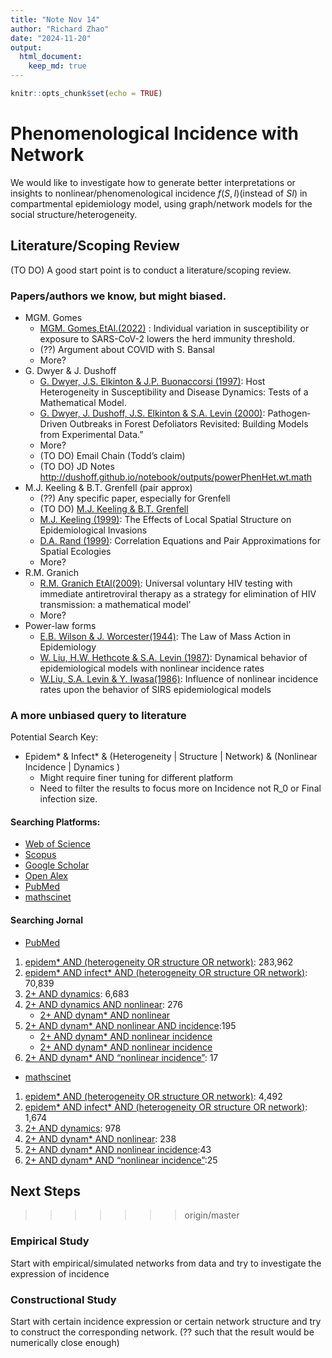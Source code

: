 ```yaml
---
title: "Note Nov 14"
author: "Richard Zhao"
date: "2024-11-20"
output:
  html_document:
    keep_md: true
---
```


```r
knitr::opts_chunk$set(echo = TRUE)
```

# Phenomenological Incidence with Network

We would like to investigate how to generate better interpretations or insights to nonlinear/phenomenological incidence $f(S,I)$(instead of $SI$) in compartmental epidemiology model, using graph/network models for the social structure/heterogeneity.

## Literature/Scoping Review

(TO DO) A good start point is to conduct a literature/scoping review.

### Papers/authors we know, but might biased.

-   MGM. Gomes
    -   [MGM. Gomes,EtAl.(2022)](https://doi.org/10.1016/j.jtbi.2022.111063) : Individual variation in susceptibility or exposure to SARS-CoV-2 lowers the herd immunity threshold.
    -   (??) Argument about COVID with S. Bansal
    -   More?
-   G. Dwyer & J. Dushoff
    -   [G. Dwyer, J.S. Elkinton & J.P. Buonaccorsi (1997)](https://doi.org/10.1086/286089): Host Heterogeneity in Susceptibility and Disease Dynamics: Tests of a Mathematical Model.
    -   [G. Dwyer, J. Dushoff, J.S. Elkinton & S.A. Levin (2000)](https://doi.org/10.1086/303379): Pathogen‐Driven Outbreaks in Forest Defoliators Revisited: Building Models from Experimental Data.”
    -   More?
    -   (TO DO) Email Chain (Todd's claim)
    -   (TO DO) JD Notes <http://dushoff.github.io/notebook/outputs/powerPhenHet.wt.math>
-   M.J. Keeling & B.T. Grenfell (pair approx)
    -   (??) Any specific paper, especially for Grenfell
    -   (TO DO) [M.J. Keeling & B.T. Grenfell](https://pubmed.ncbi.nlm.nih.gov/?term=%22Grenfell+BT%22%5BAuthor%5D+%22Keeling+MJ%22%5BAuthor%5D)
    -   [M.J. Keeling (1999)](https://doi.org/10.1098/rspb.1999.0716): The Effects of Local Spatial Structure on Epidemiological Invasions
    -   [D.A. Rand (1999)](https://doi.org/10.1002/9781444311501.ch4): Correlation Equations and Pair Approximations for Spatial Ecologies
    -   More?
-   R.M. Granich
    -   [R.M. Granich EtAl(2009)](https://doi.org/10.1016/S0140-6736(08)61697-9): Universal voluntary HIV testing with immediate antiretroviral therapy as a strategy for elimination of HIV transmission: a mathematical model'
    -   More?
-   Power-law forms
    -   [E.B. Wilson & J. Worcester(1944)](https://doi.org/10.1073/pnas.31.1.24): The Law of Mass Action in Epidemiology
    -   [W. Liu, H.W. Hethcote & S.A. Levin (1987)](https://doi.org/10.1007/BF00277162): Dynamical behavior of epidemiological models with nonlinear incidence rates
    -   [W.Liu, S.A. Levin & Y. Iwasa(1986)](https://doi.org/10.1007/BF00276956): Influence of nonlinear incidence rates upon the behavior of SIRS epidemiological models

### A more unbiased query to literature

Potential Search Key:

-   Epidem\* & Infect\* & (Heterogeneity \| Structure \| Network) & (Nonlinear Incidence \| Dynamics )
    -   Might require finer tuning for different platform
    -   Need to filter the results to focus more on Incidence not R_0 or Final infection size.

#### Searching Platforms:

-   [Web of Science](https://www-webofscience-com.libaccess.lib.mcmaster.ca/wos/alldb/basic-search)
-   [Scopus](https://www.scopus.com/search/form.uri?display=basic#basic)
-   [Google Scholar](https://scholar.google.com/?hl=en&as_sdt=0,5)
-   [Open Alex](https://openalex.org/)
-   [PubMed](https://pubmed.ncbi.nlm.nih.gov/)
-   [mathscinet](https://mathscinet.ams.org/mathscinet/publications-search)

#### Searching Jornal

-   [PubMed](https://pubmed.ncbi.nlm.nih.gov/)

1.  [epidem\* AND (heterogeneity OR structure OR network)](https://pubmed.ncbi.nlm.nih.gov/?term=epidem*+AND+%28heterogeneity+OR+structure+OR+network%29): 283,962
2.  [epidem\* AND infect\* AND (heterogeneity OR structure OR network)](https://pubmed.ncbi.nlm.nih.gov/?term=epidem*+AND+infect*+AND+%28heterogeneity+OR+structure+OR+network%29): 70,839
3.  [2+ AND dynamics](https://pubmed.ncbi.nlm.nih.gov/?term=epidem*+AND+infect*+AND+%28heterogeneity+OR+structure+OR+network%29+AND+dynamics): 6,683
4.  [2+ AND dynamics AND nonlinear](https://pubmed.ncbi.nlm.nih.gov/?term=epidem*+AND+infect*+AND+%28heterogeneity+OR+structure+OR+network%29+AND+dynamics+AND+nonlinear): 276
    -   [2+ AND dynam\* AND nonlinear](https://pubmed.ncbi.nlm.nih.gov/?term=epidem*+AND+infect*+AND+%28heterogeneity+OR+structure+OR+network%29+AND+dynam*+AND+nonlinear)
5.  [2+ AND dynam\* AND nonlinear AND incidence](https://pubmed.ncbi.nlm.nih.gov/?term=epidem*+AND+infect*+AND+%28heterogeneity+OR+structure+OR+network%29+AND+dynam*+AND+nonlinear+AND+incidence):195
    -   [2+ AND dynam\* AND nonlinear incidence](https://pubmed.ncbi.nlm.nih.gov/?term=epidem%2A+AND+infect%2A+AND+%28heterogeneity+OR+structure+OR+network%29+AND+dynam%2A+AND+nonlinear+incidence&sort=relevance)
    -   [2+ AND dynam\* AND nonlinear incidence](https://pubmed.ncbi.nlm.nih.gov/?term=epidem*+AND+infect*+AND+%28heterogeneity+OR+structure+OR+network%29+AND+dynam*+AND+nonlinear+incidence)
6.  [2+ AND dynam\* AND "nonlinear incidence"](https://pubmed.ncbi.nlm.nih.gov/?term=epidem*+AND+infect*+AND+%28heterogeneity+OR+structure+OR+network%29+AND+dynam*+AND+%22nonlinear+incidence%22): 17

-   [mathscinet](https://mathscinet.ams.org/mathscinet/publications-search)

1.  [epidem\* AND (heterogeneity OR structure OR network)](https://mathscinet.ams.org/mathscinet/publications-search?query=epidem%2a%20AND%20%28heterogeneity%20OR%20structure%20OR%20network%29&page=1&size=20&sort=newest&facets=): 4,492
2.  [epidem\* AND infect\* AND (heterogeneity OR structure OR network)](https://mathscinet.ams.org/mathscinet/publications-search?query=epidem%2a%20AND%20infect%2a%20AND%20%28heterogeneity%20OR%20structure%20OR%20network%29&page=1&size=20&sort=newest&facets=): 1,674
3.  [2+ AND dynamics](https://mathscinet.ams.org/mathscinet/publications-search?query=epidem%2a%20AND%20infect%2a%20AND%20%28heterogeneity%20OR%20structure%20OR%20network%29%20AND%20dynamics&page=1&size=20&sort=newest&facets=): 978
4.  [2+ AND dynam\* AND nonlinear](https://mathscinet.ams.org/mathscinet/publications-search?query=epidem%2a%20AND%20infect%2a%20AND%20%28heterogeneity%20OR%20structure%20OR%20network%29%20AND%20dynam%2a%20AND%20nonlinear&page=1&size=20&sort=newest&facets=): 238
5.  [2+ AND dynam\* AND nonlinear incidence](https://mathscinet.ams.org/mathscinet/publications-search?query=epidem%2a%20AND%20infect%2a%20AND%20%28heterogeneity%20OR%20structure%20OR%20network%29%20AND%20dynam%2a%20AND%20nonlinear%20incidence&page=1&size=20&sort=newest&facets=):43
6.  [2+ AND dynam\* AND "nonlinear incidence"](https://mathscinet.ams.org/mathscinet/publications-search?query=epidem%2a%20AND%20infect%2a%20AND%20%28heterogeneity%20OR%20structure%20OR%20network%29%20AND%20dynam%2a%20AND%20%22nonlinear%20incidence%22&page=2&size=20&sort=newest&facets=):25

## Next Steps

> > > > > > > origin/master

### Empirical Study

Start with empirical/simulated networks from data and try to investigate the expression of incidence

### Constructional Study

Start with certain incidence expression or certain network structure and try to construct the corresponding network. (?? such that the result would be numerically close enough)
